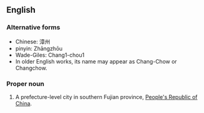 ==English==

===Alternative forms===
*Chinese: 漳州
*pinyin: Zhāngzhōu
*Wade-Giles: Chang1-chou1
*In older English works, its name may appear as Chang-Chow or Changchow.


===Proper noun===
{{en-proper noun}}
{{wikipedia}}

#A prefecture-level city in southern Fujian province, [[People's Republic of China]].